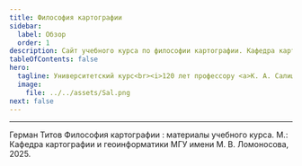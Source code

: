 ```yaml
---
title: Философия картографии
sidebar:
  label: Обзор
  order: 1
description: Сайт учебного курса по философии картографии. Кафедра картографии и геоинформатики МГУ имени М. В. Ломоносова. Герман Титов.
tableOfContents: false
hero:
  tagline: Университетский курс<br><i>120 лет профессору <a>К. А. Салищеву</a></i>
  image:
    file: ../../assets/Sal.png
next: false
---
```



---
Герман Титов Философия картографии : материалы учебного курса. М.: Кафедра картографии и геоинформатики МГУ имени М. В. Ломоносова, 2025.



<LinkCard title="Содержание" href="/course" description="Курс по выбору для студентов первого года магистратуры кафедры картографии и геоинформатики МГУ имени М. В. Ломоносова"/>

<CardGrid>
  <LinkCard title="Эссе" href="/essays" />
  <LinkCard title="Рецензии" href="/reviews" />
</CardGrid>
